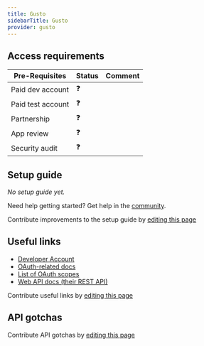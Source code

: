 ```yaml
---
title: Gusto
sidebarTitle: Gusto
provider: gusto
---
```




<Overview />
<PreBuiltTooling provider={providers[pageMetadata.provider]} />
<PreBuiltUseCases />

## Access requirements
| Pre-Requisites | Status | Comment|
| - | - | - |
| Paid dev account | ❓ |  |
| Paid test account | ❓ |  |
| Partnership | ❓ | |
| App review | ❓ |  |
| Security audit | ❓ | |


## Setup guide

_No setup guide yet._

<Tip>Need help getting started? Get help in the [community](https://nango.dev/slack).</Tip>

<Note>Contribute improvements to the setup guide by [editing this page](https://github.com/nangohq/nango/tree/master/docs-v2/integrations/all/gusto.mdx)</Note>


## Useful links

-   [Developer Account](https://embedded.gusto.com)
-   [OAuth-related docs](https://docs.gusto.com/embedded-payroll/docs/oauth2)
-   [List of OAuth scopes](https://docs.gusto.com/embedded-payroll/docs/scopes)
-   [Web API docs (their REST API)](https://docs.gusto.com/embedded-payroll/docs)

<Note>Contribute useful links by [editing this page](https://github.com/nangohq/nango/tree/master/docs-v2/integrations/all/gusto.mdx)</Note>

## API gotchas

<Note>Contribute API gotchas by [editing this page](https://github.com/nangohq/nango/tree/master/docs-v2/integrations/all/gusto.mdx)</Note>
